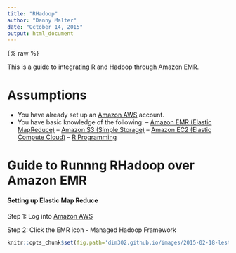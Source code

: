 ```yaml
---
title: "RHadoop"
author: "Danny Malter"
date: "October 14, 2015"
output: html_document
---
```


{% raw %}

This is a guide to integrating R and Hadoop through Amazon EMR.

# Assumptions #
- You have already set up an [Amazon AWS](http://aws.amazon.com/) account.
- You have basic knowledge of the following:
-- [Amazon EMR (Elastic MapReduce)](http://aws.amazon.com/elasticmapreduce/)
-- [Amazon S3 (Simple Storage)](http://aws.amazon.com/s3/)
-- [Amazon EC2 (Elastic Compute Cloud)](http://aws.amazon.com/ec2/)
-- [R Programming](https://www.r-project.org/)

# Guide to Runnng RHadoop over Amazon EMR #

#### Setting up Elastic Map Reduce ####

Step 1: Log into [Amazon AWS](https://aws.amazon.com/)

Step 2: Click the EMR icon - Managed Hadoop Framework

```r
knitr::opts_chunk$set(fig.path='dim302.github.io/images/2015-02-18-lester2014')
```

